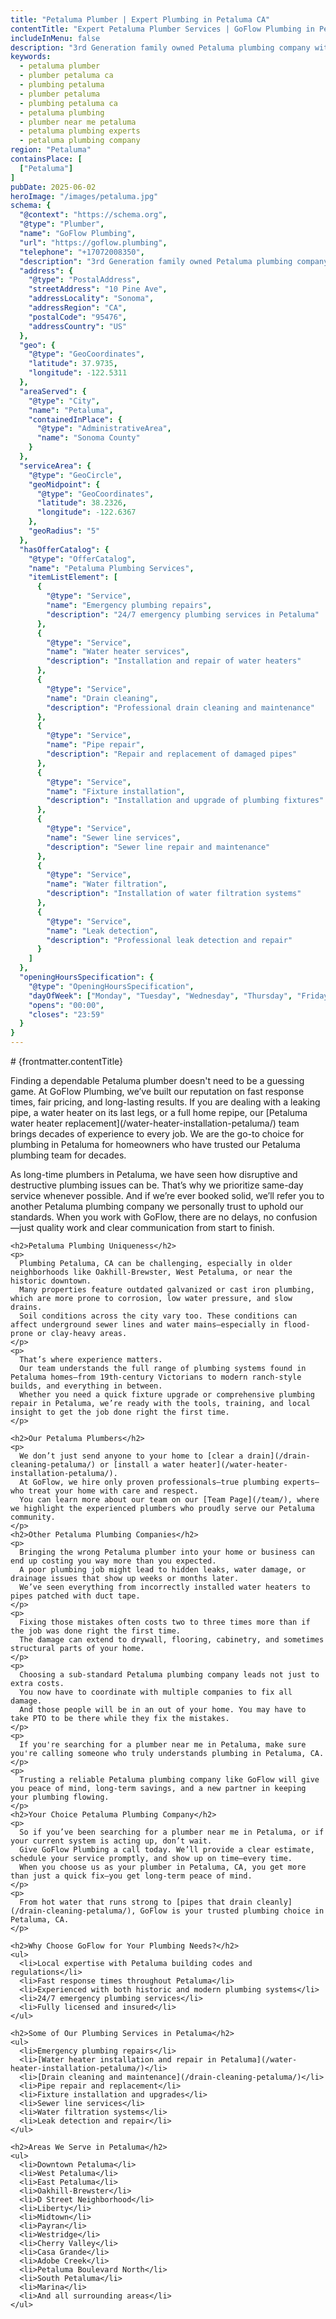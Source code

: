 ```yaml
---
title: "Petaluma Plumber | Expert Plumbing in Petaluma CA"
contentTitle: "Expert Petaluma Plumber Services | GoFlow Plumbing in Petaluma, CA"
includeInMenu: false
description: "3rd Generation family owned Petaluma plumbing company with same-day service & upfront pricing. Please call us, your long-time trusted Petaluma plumber providing 24/7 emergency service, water heater repairs & professional drain cleaning and all your plumbing needs."
keywords:
  - petaluma plumber
  - plumber petaluma ca
  - plumbing petaluma
  - plumber petaluma
  - plumbing petaluma ca
  - petaluma plumbing
  - plumber near me petaluma
  - petaluma plumbing experts
  - petaluma plumbing company
region: "Petaluma"
containsPlace: [
  ["Petaluma"]
]
pubDate: 2025-06-02
heroImage: "/images/petaluma.jpg"
schema: {
  "@context": "https://schema.org",
  "@type": "Plumber",
  "name": "GoFlow Plumbing",
  "url": "https://goflow.plumbing",
  "telephone": "+17072008350",
  "description": "3rd Generation family owned Petaluma plumbing company with same-day service & upfront pricing. Please call us, your long-time trusted Petaluma plumber providing 24/7 emergency service, water heater repairs & professional drain cleaning and all your plumbing needs.",
  "address": {
    "@type": "PostalAddress",
    "streetAddress": "10 Pine Ave",
    "addressLocality": "Sonoma",
    "addressRegion": "CA",
    "postalCode": "95476",
    "addressCountry": "US"
  },
  "geo": {
    "@type": "GeoCoordinates",
    "latitude": 37.9735,
    "longitude": -122.5311
  },
  "areaServed": {
    "@type": "City",
    "name": "Petaluma",
    "containedInPlace": {
      "@type": "AdministrativeArea",
      "name": "Sonoma County"
    }
  },
  "serviceArea": {
    "@type": "GeoCircle",
    "geoMidpoint": {
      "@type": "GeoCoordinates",
      "latitude": 38.2326,
      "longitude": -122.6367
    },
    "geoRadius": "5"
  },
  "hasOfferCatalog": {
    "@type": "OfferCatalog",
    "name": "Petaluma Plumbing Services",
    "itemListElement": [
      {
        "@type": "Service",
        "name": "Emergency plumbing repairs",
        "description": "24/7 emergency plumbing services in Petaluma"
      },
      {
        "@type": "Service",
        "name": "Water heater services",
        "description": "Installation and repair of water heaters"
      },
      {
        "@type": "Service",
        "name": "Drain cleaning",
        "description": "Professional drain cleaning and maintenance"
      },
      {
        "@type": "Service",
        "name": "Pipe repair",
        "description": "Repair and replacement of damaged pipes"
      },
      {
        "@type": "Service",
        "name": "Fixture installation",
        "description": "Installation and upgrade of plumbing fixtures"
      },
      {
        "@type": "Service",
        "name": "Sewer line services",
        "description": "Sewer line repair and maintenance"
      },
      {
        "@type": "Service",
        "name": "Water filtration",
        "description": "Installation of water filtration systems"
      },
      {
        "@type": "Service",
        "name": "Leak detection",
        "description": "Professional leak detection and repair"
      }
    ]
  },
  "openingHoursSpecification": {
    "@type": "OpeningHoursSpecification",
    "dayOfWeek": ["Monday", "Tuesday", "Wednesday", "Thursday", "Friday", "Saturday", "Sunday"],
    "opens": "00:00",
    "closes": "23:59"
  }
}
---
```


<article>
  # {frontmatter.contentTitle}

  <div>
    <p>
      Finding a dependable Petaluma plumber doesn't need to be a guessing game.
      At GoFlow Plumbing, we’ve built our reputation on fast response times, fair pricing, and long-lasting results.
      If you are dealing with a leaking pipe, a water heater on its last legs, or a full home repipe, our
      [Petaluma water heater replacement](/water-heater-installation-petaluma/) team brings decades of experience to every job.
      We are the go-to choice for plumbing in Petaluma for homeowners who have trusted our Petaluma plumbing team for decades.
    </p>
    <p>
      As long-time plumbers in Petaluma, we have seen how disruptive and destructive plumbing issues can be.
      That’s why we prioritize same-day service whenever possible.
      And if we’re ever booked solid, we’ll refer you to another Petaluma plumbing company we personally trust to uphold our standards.
      When you work with GoFlow, there are no delays, no confusion—just quality work and clear communication from start to finish.
    </p>

    <h2>Petaluma Plumbing Uniqueness</h2>
    <p>
      Plumbing Petaluma, CA can be challenging, especially in older neighborhoods like Oakhill-Brewster, West Petaluma, or near the historic downtown.
      Many properties feature outdated galvanized or cast iron plumbing, which are more prone to corrosion, low water pressure, and slow drains.
      Soil conditions across the city vary too. These conditions can affect underground sewer lines and water mains—especially in flood-prone or clay-heavy areas.
    </p>
    <p>
      That’s where experience matters.
      Our team understands the full range of plumbing systems found in Petaluma homes—from 19th-century Victorians to modern ranch-style builds, and everything in between.
      Whether you need a quick fixture upgrade or comprehensive plumbing repair in Petaluma, we’re ready with the tools, training, and local insight to get the job done right the first time.
    </p>

    <h2>Our Petaluma Plumbers</h2>
    <p>
      We don’t just send anyone to your home to [clear a drain](/drain-cleaning-petaluma/) or [install a water heater](/water-heater-installation-petaluma/).
      At GoFlow, we hire only proven professionals—true plumbing experts—who treat your home with care and respect.
      You can learn more about our team on our [Team Page](/team/), where we highlight the experienced plumbers who proudly serve our Petaluma community.
    </p>
    <h2>Other Petaluma Plumbing Companies</h2>
    <p>
      Bringing the wrong Petaluma plumber into your home or business can end up costing you way more than you expected.
      A poor plumbing job might lead to hidden leaks, water damage, or drainage issues that show up weeks or months later.
      We’ve seen everything from incorrectly installed water heaters to pipes patched with duct tape.
    </p>
    <p>
      Fixing those mistakes often costs two to three times more than if the job was done right the first time.
      The damage can extend to drywall, flooring, cabinetry, and sometimes structural parts of your home.
    </p>
    <p>
      Choosing a sub-standard Petaluma plumbing company leads not just to extra costs.
      You now have to coordinate with multiple companies to fix all damage.
      And those people will be in an out of your home. You may have to take PTO to be there while they fix the mistakes.
    </p>
    <p>
      If you're searching for a plumber near me in Petaluma, make sure you're calling someone who truly understands plumbing in Petaluma, CA.
    </p>
    <p>
      Trusting a reliable Petaluma plumbing company like GoFlow will give you peace of mind, long-term savings, and a new partner in keeping your plumbing flowing.
    </p>
    <h2>Your Choice Petaluma Plumbing Company</h2>
    <p>
      So if you’ve been searching for a plumber near me in Petaluma, or if your current system is acting up, don’t wait.
      Give GoFlow Plumbing a call today. We’ll provide a clear estimate, schedule your service promptly, and show up on time—every time.
      When you choose us as your plumber in Petaluma, CA, you get more than just a quick fix—you get long-term peace of mind.
    </p>
    <p>
      From hot water that runs strong to [pipes that drain cleanly](/drain-cleaning-petaluma/), GoFlow is your trusted plumbing choice in Petaluma, CA.
    </p>

    <h2>Why Choose GoFlow for Your Plumbing Needs?</h2>
    <ul>
      <li>Local expertise with Petaluma building codes and regulations</li>
      <li>Fast response times throughout Petaluma</li>
      <li>Experienced with both historic and modern plumbing systems</li>
      <li>24/7 emergency plumbing services</li>
      <li>Fully licensed and insured</li>
    </ul>

    <h2>Some of Our Plumbing Services in Petaluma</h2>
    <ul>
      <li>Emergency plumbing repairs</li>
      <li>[Water heater installation and repair in Petaluma](/water-heater-installation-petaluma/)</li>
      <li>[Drain cleaning and maintenance](/drain-cleaning-petaluma/)</li>
      <li>Pipe repair and replacement</li>
      <li>Fixture installation and upgrades</li>
      <li>Sewer line services</li>
      <li>Water filtration systems</li>
      <li>Leak detection and repair</li>
    </ul>

    <h2>Areas We Serve in Petaluma</h2>
    <ul>
      <li>Downtown Petaluma</li>
      <li>West Petaluma</li>
      <li>East Petaluma</li>
      <li>Oakhill-Brewster</li>
      <li>D Street Neighborhood</li>
      <li>Liberty</li>
      <li>Midtown</li>
      <li>Payran</li>
      <li>Westridge</li>
      <li>Cherry Valley</li>
      <li>Casa Grande</li>
      <li>Adobe Creek</li>
      <li>Petaluma Boulevard North</li>
      <li>South Petaluma</li>
      <li>Marina</li>
      <li>And all surrounding areas</li>
    </ul>
  </div>
</article>
